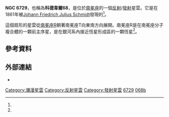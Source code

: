 {{Diffuse_nebula
 | File:NGC 6729 map.png
 | name = NGC 6729
 | type = [[反射星雲|反射]]/[[發射星雲|發射星雲]]
 | ra = {{RA|19|01|54.1}}<ref name="ngc-ic-project">{{cite web 
 |title=NGC/IC Project Database 
 |work=Results for NGC 6729 
 |url=http://www.ngcicproject.org/ngcicdb.asp 
 |accessdate=2010-12-09 
 |deadurl=yes 
 |archiveurl=https://web.archive.org/web/20120520010558/http://www.ngcicproject.org/ngcicdb.asp 
 |archivedate=2012-05-20 
 }}</ref>
 | dec = {{DEC|-36|57|12}}<ref name="ngc-ic-project" />
 | dist_ly = 
 | appmag_v = 
 | size_v = 2.5′ × 2.0′<ref name="ned">{{cite web
   | title = NASA/IPAC Extragalactic Database
   | work = Results for NGC 6729
   | url = http://nedwww.ipac.caltech.edu/cgi-bin/nph-objsearch?objname=NGC+6729
   | accessdate = 2010-12-09
   | archive-date = 2019-09-12
   | archive-url = https://web.archive.org/web/20190912221120/http://ned.ipac.caltech.edu/cgi-bin/nph-objsearch?objname=NGC+6729
   | dead-url = no
   }}</ref>
 | constellation = [[南冕座|南冕座]]
 | radius_ly = 
 | notes =
 | names = [[科德韋爾深空天體表|科德韋爾]]68
 | image = [[File:NGC_6729.jpg|250px]]
}}
'''NGC 6729'''，也稱為'''科德韋爾68'''，是位於[[南冕座|南冕座]]的一個[[反射星雲|反射]]/[[發射星雲|發射]]星雲。它是在1861年被[[約翰·史密德|Johann Friedrich Julius Schmidt]]發現的<ref name="ngc-ic-project" />。

這個扇形的星雲從[[南冕座R|南冕座R]]朝著南冕座T向東南方向展開。南冕座R是在南冕座分子複合體的一顆前主序星，是在銀河系內接近恆星形成區的一顆恆星<ref name="ngc-ic-project" />。

== 參考資料 ==
{{reflist}}

== 外部連結 ==
* {{WikiSky}}

{{sky|19|01|54|-|36|57|12|1}}

{{科德韋爾天體}}

[[Category:瀰漫星雲|Category:瀰漫星雲]]
[[Category:反射星雲|Category:反射星雲]]
[[Category:發射星雲|Category:發射星雲]]
[[Category:南冕座NGC天體|6729]]
[[Category:科德韋爾天體|068b]]

{{nebula-stub}}